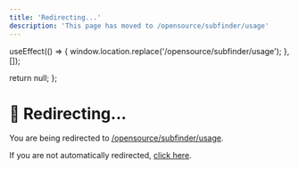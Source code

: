 ```yaml
---
title: 'Redirecting...'
description: 'This page has moved to /opensource/subfinder/usage'
---
```



  useEffect(() => {
    window.location.replace('/opensource/subfinder/usage');
  }, []);
  
  return null;
};

<RedirectComponent />

# 🔄 Redirecting...

You are being redirected to [/opensource/subfinder/usage](/opensource/subfinder/usage).

If you are not automatically redirected, [click here](/opensource/subfinder/usage).

<script dangerouslySetInnerHTML={{
  __html: `
    setTimeout(function() {
      if (typeof window !== 'undefined') {
        window.location.href = '/opensource/subfinder/usage';
      }
    }, 100);
  `
}} />